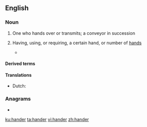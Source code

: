 {{also|händer}}
==English==

===Noun===
{{en-noun}}

# One who hands over or transmits; a conveyor in succession
#: {{rfquotek|John Dryden}}
# {{qualifier|in combinations}} Having, using, or requiring, a certain hand, or number of [[hand]]s
#* {{quote-book
|year=2010
|author=Chris Lewit
|title=Tennis Technique Bible Volume One
|passage=Two-'''handers''' generally do not transition to the net as quickly or as often as one-'''handers'''. This, to me, however, is just a coaching failure rather than a technical limitation.
}}

====Derived terms====
{{der3|[[glad-hander]]
|[[left-hander]]
|[[no-hander]]
|[[right-hander]]
|[[single-hander]]}}

====Translations====
{{trans-top|a conveyor in succession}}
* Dutch: {{t|nl|overhandiger}}
{{trans-mid}}
{{trans-bottom}}

===Anagrams===
* {{l|en|harden}}

[[ku:hander]]
[[ta:hander]]
[[vi:hander]]
[[zh:hander]]